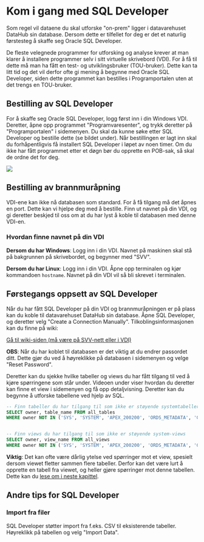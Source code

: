 
# Kom i gang med SQL Developer

Som regel vil dataene du skal utforske "on-prem" ligger i datavarehuset DataHub sin database. Dersom dette er tilfellet for deg er det et naturlig førstesteg å skaffe seg Oracle SQL Developer.

De fleste velegnede programmer for utforsking og analyse krever at man klarer å installere programmer selv i sitt virtuelle skrivebord (VDI). For å få til dette må man ha fått en test- og utviklingsbruker (TOU-bruker). Dette kan ta litt tid og det vil derfor ofte gi mening å begynne med Oracle SQL Developer, siden dette programmet kan bestilles i Programportalen uten at det trengs en TOU-bruker.

## Bestilling av SQL Developer

For å skaffe seg Oracle SQL Developer, logg først inn i din Windows VDI. Deretter, åpne opp programmet "Programvaresenter", og trykk deretter på "Programportalen" i sidemenyen. Du skal da kunne søke etter SQL Developer og bestille dette (se bildet under). Når bestillingen er lagt inn skal du forhåpentligvis få installert SQL Developer i løpet av noen timer. Om du ikke har fått programmet etter et døgn bør du opprette en POB-sak, så skal de ordne det for deg.

![](./img/bestille-sql-developer.jpg)

## Bestilling av brannmuråpning

VDI-ene kan ikke nå databasen som standard. For å få tilgang må det åpnes en port. Dette kan vi hjelpe deg med å bestille. Finn ut navnet på din VDI, og gi deretter beskjed til oss om at du har lyst å koble til databasen med denne VDI-en.

### Hvordan finne navnet på din VDI

**Dersom du har Windows**: Logg inn i din VDI. Navnet på maskinen skal stå på bakgrunnen på skrivebordet, og begynner med "SVV".

**Dersom du har Linux**: Logg inn i din VDI. Åpne opp terminalen og kjør kommandoen `hostname`. Navnet på din VDI vil så bli skrevet i terminalen.

## Førstegangs oppsett av SQL Developer

Når du har fått SQL Developer på din VDI og brannmuråpningen er på plass kan du koble til datavarehuset DataHub sin database. Åpne SQL Developer, og deretter velg "Create a Connection Manually". Tilkoblingsinformasjonen kan du finne på wiki:

[Gå til wiki-siden (må være på SVV-nett eller i VDI)](https://www.vegvesen.no/wiki/display/SSFI/Tilkobling+til+DataHub+sin+database)

**OBS**: Når du har koblet til databasen er det viktig at du endrer passordet ditt. Dette gjør du ved å høyreklikke på databasen i sidemenyen og velge "Reset Password".

Deretter kan du sjekke hvilke tabeller og views du har fått tilgang til ved å kjøre spørringene som står under. Videoen under viser hvordan du deretter kan finne et view i sidemenyen og få opp detaljvisning. Deretter kan du begynne å utforske tabellene ved hjelp av SQL.

```sql
-- Finn tabeller du har tilgang til som ikke er støyende systemtabeller
SELECT owner, table_name FROM all_tables
WHERE owner NOT IN ('SYS', 'SYSTEM', 'APEX_200200', 'ORDS_METADATA', 'GSMADMIN_INTERNAL', 'XDB', 'WMSYS', 'CTXSYS', 'ORDSYS', 'ORDDATA', 'MDSYS');


-- Finn views du har tilgang til som ikke er støyende system-views
SELECT owner, view_name FROM all_views
WHERE owner NOT IN ('SYS', 'SYSTEM', 'APEX_200200', 'ORDS_METADATA', 'GSMADMIN_INTERNAL', 'XDB', 'WMSYS', 'CTXSYS', 'ORDSYS', 'ORDDATA', 'MDSYS');
```

<VideoPlayer source="//storage.googleapis.com/saga-docs-prod_public-assets/Basic-bruk-av-sql-developer.webm" type="video/webm" width="720px" />

**Viktig**: Det kan ofte være dårlig ytelse ved spørringer mot et view, spesielt dersom viewet fletter sammen flere tabeller. Derfor kan det være lurt å opprette en tabell fra viewet, og heller gjøre spørringer mot denne tabellen. Dette kan du [lese om i neste kapittel](/utforsking-av-persondata/greit-%C3%A5-vite-om-datavarehuset#ytelse-p%C3%A5-sp%C3%B8rringer).

## Andre tips for SQL Developer

### Import fra filer

SQL Developer støtter import fra f.eks. CSV til eksisterende tabeller. Høyreklikk på tabellen og velg "Import Data".